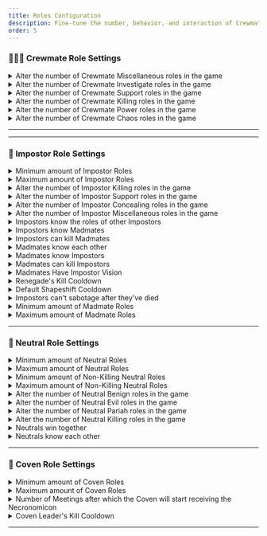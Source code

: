 ```yaml
---
title: Roles Configuration
description: Fine-tune the number, behavior, and interaction of Crewmate, Impostor, Neutral, and Coven roles in your EHR game.
order: 5
---
```


### 👷🏻‍♂️ Crewmate Role Settings

<details>
  <summary>Alter the number of Crewmate Miscellaneous roles in the game</summary>

- **Type**: Toggle  
- **Description**: Allows customization of how many Miscellaneous Crewmate roles appear in the game.  
- **Default**: `❌`

<details>
  <summary>Minimum Crewmate Miscellaneous Roles</summary>

  - **Type**: Number  
  - **Description**: The minimum number of Miscellaneous roles to assign to crewmates.  
  - **Default**: `1`

</details>

<details>
  <summary>Maximum Crewmate Miscellaneous Roles</summary>

  - **Type**: Number  
  - **Description**: The maximum number of Miscellaneous roles to assign to crewmates.  
  - **Default**: `1`

</details>

</details>

<details>
  <summary>Alter the number of Crewmate Investigate roles in the game</summary>

- **Type**: Toggle  
- **Description**: Allows customization of how many Investigate Crewmate roles appear in the game.  
- **Default**: `❌`

<details>
  <summary>Minimum Crewmate Investigate Roles</summary>

- **Type**: Number  
- **Description**: The minimum number of Investigate roles to assign to crewmates.  
- **Default**: `1`

</details>

<details>
  <summary>Maximum Crewmate Investigate Roles</summary>

- **Type**: Number  
- **Description**: The maximum number of Investigate roles to assign to crewmates.  
- **Default**: `1`

</details>

</details>

<details>
  <summary>Alter the number of Crewmate Support roles in the game</summary>

- **Type**: Toggle  
- **Description**: Allows customization of how many Support Crewmate roles appear in the game.  
- **Default**: `❌`

<details>
  <summary>Minimum Crewmate Support Roles</summary>

- **Type**: Number  
- **Description**: The minimum number of Support roles to assign to crewmates.  
- **Default**: `1`

</details>

<details>
  <summary>Maximum Crewmate Support Roles</summary>

- **Type**: Number  
- **Description**: The maximum number of Support roles to assign to crewmates.  
- **Default**: `1`

</details>

</details>

<details>
  <summary>Alter the number of Crewmate Killing roles in the game</summary>

- **Type**: Toggle  
- **Description**: Allows customization of how many Killing Crewmate roles appear in the game.  
- **Default**: `❌`

<details>
  <summary>Minimum Crewmate Killing Roles</summary>

- **Type**: Number  
- **Description**: The minimum number of Killing roles to assign to crewmates.  
- **Default**: `1`

</details>

<details>
  <summary>Maximum Crewmate Killing Roles</summary>

- **Type**: Number  
- **Description**: The maximum number of Killing roles to assign to crewmates.  
- **Default**: `1`

</details>

</details>

<details>
  <summary>Alter the number of Crewmate Power roles in the game</summary>

- **Type**: Toggle  
- **Description**: Allows customization of how many Power Crewmate roles appear in the game.  
- **Default**: `❌`

<details>
  <summary>Minimum Crewmate Power Roles</summary>

- **Type**: Number  
- **Description**: The minimum number of Power roles to assign to crewmates.  
- **Default**: `1`

</details>

<details>
  <summary>Maximum Crewmate Power Roles</summary>

- **Type**: Number  
- **Description**: The maximum number of Power roles to assign to crewmates.  
- **Default**: `1`

</details>

</details>

<details>
  <summary>Alter the number of Crewmate Chaos roles in the game</summary>

- **Type**: Toggle  
- **Description**: Allows customization of how many Chaos Crewmate roles appear in the game.  
- **Default**: `❌`

<details>
  <summary>Minimum Crewmate Chaos Roles</summary>

- **Type**: Number  
- **Description**: The minimum number of Chaos roles to assign to crewmates.  
- **Default**: `1`

</details>

<details>
  <summary>Maximum Crewmate Chaos Roles</summary>

- **Type**: Number  
- **Description**: The maximum number of Chaos roles to assign to crewmates.  
- **Default**: `1`

</details>

</details>

---

---

### 🔪 Impostor Role Settings

<details>
  <summary>Minimum amount of Impostor Roles</summary>

- **Type**: Number  
- **Description**: Minimum number of Impostor roles assigned per game.  
- **Default**: `1`

</details>

<details>
  <summary>Maximum amount of Impostor Roles</summary>

- **Type**: Number  
- **Description**: Maximum number of Impostor roles allowed per game.  
- **Default**: `3`

</details>

<details>
  <summary>Alter the number of Impostor Killing roles in the game</summary>

- **Type**: Toggle  
- **Description**: Allows customization of how many Impostor Killing roles appear.  
- **Default**: `❌`

<details>
  <summary>Minimum Impostor Killing Roles</summary>

- **Type**: Number  
- **Description**: Minimum number of Impostor Killing roles to assign.  
- **Default**: `1`

</details>

<details>
  <summary>Maximum Impostor Killing Roles</summary>

- **Type**: Number  
- **Description**: Maximum number of Impostor Killing roles to assign.  
- **Default**: `1`

</details>

</details>

<details>
  <summary>Alter the number of Impostor Support roles in the game</summary>

- **Type**: Toggle  
- **Description**: Allows customization of how many Impostor Support roles appear.  
- **Default**: `❌`

<details>
  <summary>Minimum Impostor Support Roles</summary>

- **Type**: Number  
- **Description**: Minimum number of Impostor Support roles to assign.  
- **Default**: `1`

</details>

<details>
  <summary>Maximum Impostor Support Roles</summary>

- **Type**: Number  
- **Description**: Maximum number of Impostor Support roles to assign.  
- **Default**: `1`

</details>

</details>

<details>
  <summary>Alter the number of Impostor Concealing roles in the game</summary>

- **Type**: Toggle  
- **Description**: Allows customization of how many Impostor Concealing roles appear.  
- **Default**: `❌`

<details>
  <summary>Minimum Impostor Concealing Roles</summary>

- **Type**: Number  
- **Description**: Minimum number of Impostor Concealing roles to assign.  
- **Default**: `1`

</details>

<details>
  <summary>Maximum Impostor Concealing Roles</summary>

- **Type**: Number  
- **Description**: Maximum number of Impostor Concealing roles to assign.  
- **Default**: `1`

</details>

</details>

<details>
  <summary>Alter the number of Impostor Miscellaneous roles in the game</summary>

- **Type**: Toggle  
- **Description**: Allows customization of how many Impostor Miscellaneous roles appear.  
- **Default**: `❌`

<details>
  <summary>Minimum Impostor Miscellaneous Roles</summary>

- **Type**: Number  
- **Description**: Minimum number of Impostor Miscellaneous roles to assign.  
- **Default**: `1`

</details>

<details>
  <summary>Maximum Impostor Miscellaneous Roles</summary>

- **Type**: Number  
- **Description**: Maximum number of Impostor Miscellaneous roles to assign.  
- **Default**: `1`

</details>

</details>

<details>
  <summary>Impostors know the roles of other Impostors</summary>

- **Type**: Toggle  
- **Description**: Reveals the roles of fellow Impostors to each Impostor.  
- **Default**: `✔️`

</details>

<details>
  <summary>Impostors know Madmates</summary>

- **Type**: Toggle  
- **Description**: Allows Impostors to recognize Madmates.  
- **Default**: `❌`

</details>

<details>
  <summary>Impostors can kill Madmates</summary>

- **Type**: Toggle  
- **Description**: Enables Impostors to eliminate Madmates.  
- **Default**: `✔️`

</details>

<details>
  <summary>Madmates know each other</summary>

- **Type**: Toggle  
- **Description**: Allows Madmates to see and identify each other.  
- **Default**: `❌`

</details>

<details>
  <summary>Madmates know Impostors</summary>

- **Type**: Toggle  
- **Description**: Lets Madmates know which players are Impostors.  
- **Default**: `✔️`

</details>

<details>
  <summary>Madmates can kill Impostors</summary>

- **Type**: Toggle  
- **Description**: Allows Madmates to kill Impostors.  
- **Default**: `✔️`

</details>

<details>
  <summary>Madmates Have Impostor Vision</summary>

- **Type**: Toggle  
- **Description**: Grants Madmates the same vision range as Impostors.  
- **Default**: `✔️`

</details>

<details>
  <summary>Renegade's Kill Cooldown</summary>

- **Type**: Time (seconds)  
- **Description**: Sets the Renegade role's kill cooldown.  
- **Default**: `25.00`

</details>

<details>
  <summary>Default Shapeshift Cooldown</summary>

- **Type**: Time (seconds)
- **Description**: Cooldown time for Shapeshifting.  
- **Default**: `15.00`

</details>

<details>
  <summary>Impostors can't sabotage after they've died</summary>

- **Type**: Toggle  
- **Description**: Disables sabotage abilities for dead Impostors.  
- **Default**: `❌`

</details>

<details>
  <summary>Minimum amount of Madmate Roles</summary>

- **Type**: Number  
- **Description**: Minimum number of Madmate roles to include in a game.  
- **Default**: `0`

</details>

<details>
  <summary>Maximum amount of Madmate Roles</summary>

- **Type**: Number  
- **Description**: Maximum number of Madmate roles to include in a game.  
- **Default**: `1`

</details>

---

### 🎲 Neutral Role Settings

<details>
  <summary>Minimum amount of Neutral Roles</summary>

- **Type**: Number  
- **Description**: Minimum number of Neutral roles to include in the game.  
- **Default**: `0`

</details>

<details>
  <summary>Maximum amount of Neutral Roles</summary>

- **Type**: Number  
- **Description**: Maximum number of Neutral roles allowed in the game.  
- **Default**: `5`

</details>

<details>
  <summary>Minimum amount of Non-Killing Neutral Roles</summary>

- **Type**: Number  
- **Description**: Minimum number of non-killing Neutral roles like Benign, Evil, or Pariah.  
- **Default**: `0`

</details>

<details>
  <summary>Maximum amount of Non-Killing Neutral Roles</summary>

- **Type**: Number  
- **Description**: Maximum number of non-killing Neutral roles like Benign, Evil, or Pariah.  
- **Default**: `2`

</details>

<details>
  <summary>Alter the number of Neutral Benign roles in the game</summary>

- **Type**: Toggle  
- **Description**: Enables custom assignment of Neutral Benign roles.  
- **Default**: `❌`

<details>
  <summary>Minimum Neutral Benign Roles</summary>

- **Type**: Number  
- **Description**: Minimum number of Neutral Benign roles to include.  
- **Default**: `1`

</details>

<details>
  <summary>Maximum Neutral Benign Roles</summary>

- **Type**: Number  
- **Description**: Maximum number of Neutral Benign roles to include.  
- **Default**: `1`

</details>

</details>

<details>
  <summary>Alter the number of Neutral Evil roles in the game</summary>

- **Type**: Toggle  
- **Description**: Enables custom assignment of Neutral Evil roles.  
- **Default**: `❌`

<details>
  <summary>Minimum Neutral Evil Roles</summary>

- **Type**: Number  
- **Description**: Minimum number of Neutral Evil roles to include.  
- **Default**: `1`

</details>

<details>
  <summary>Maximum Neutral Evil Roles</summary>

- **Type**: Number  
- **Description**: Maximum number of Neutral Evil roles to include.  
- **Default**: `1`

</details>

</details>

<details>
  <summary>Alter the number of Neutral Pariah roles in the game</summary>

- **Type**: Toggle  
- **Description**: Enables custom assignment of Neutral Pariah roles.  
- **Default**: `❌`

<details>
  <summary>Minimum Neutral Pariah Roles</summary>

- **Type**: Number  
- **Description**: Minimum number of Neutral Pariah roles to include.  
- **Default**: `1`

</details>

<details>
  <summary>Maximum Neutral Pariah Roles</summary>

- **Type**: Number  
- **Description**: Maximum number of Neutral Pariah roles to include.  
- **Default**: `1`

</details>

</details>

<details>
  <summary>Alter the number of Neutral Killing roles in the game</summary>

- **Type**: Toggle  
- **Description**: Enables custom assignment of Neutral Killing roles.  
- **Default**: `❌`

<details>
  <summary>Minimum Neutral Killing Roles</summary>

- **Type**: Number  
- **Description**: Minimum number of Neutral Killing roles to include.  
- **Default**: `1`

</details>

<details>
  <summary>Maximum Neutral Killing Roles</summary>

- **Type**: Number  
- **Description**: Maximum number of Neutral Killing roles to include.  
- **Default**: `1`

</details>

</details>

<details>
  <summary>Neutrals win together</summary>

- **Type**: Toggle  
- **Description**: If enabled, all Neutral roles share the same win condition.  
- **Default**: `❌`

<details>
  <summary>All Neutrals win together</summary>

- **Type**: Toggle  
- **Description**: If enabled, even different Neutral types win together as a group.  
- **Default**: `❌`

</details>

</details>

<details>
  <summary>Neutrals know each other</summary>

- **Type**: Toggle  
- **Description**: Allows Neutral roles to identify one another during the game.  
- **Default**: `❌`

</details>

---

### 🧙 Coven Role Settings

<details>
  <summary>Minimum amount of Coven Roles</summary>

- **Type**: Number  
- **Description**: Minimum number of Coven-aligned roles to include in the game.  
- **Default**: `0`

</details>

<details>
  <summary>Maximum amount of Coven Roles</summary>

- **Type**: Number  
- **Description**: Maximum number of Coven-aligned roles allowed in the game.  
- **Default**: `0`

</details>

<details>
  <summary>Number of Meetings after which the Coven will start receiving the Necronomicon</summary>

- **Type**: Number  
- **Description**: Number of meetings required before the Coven gains access to the Necronomicon.  
- **Default**: `3`

</details>

<details>
  <summary>Coven Leader's Kill Cooldown</summary>

- **Type**: Time (seconds)
- **Description**: Cooldown time between kills for the Coven Leader.  
- **Default**: `30.00`

</details>

---
